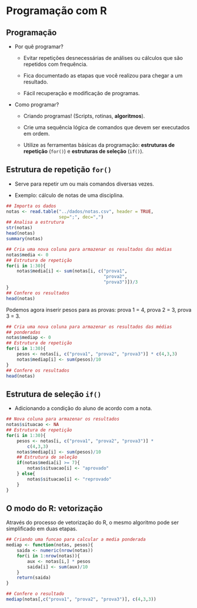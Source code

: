 # Programação com R

## Programação

- Por quê programar?

	-   Evitar repetições desnecessárias de análises ou cálculos que são
        repetidos com frequência.

    -   Fica documentado as etapas que você realizou para chegar a um
        resultado.

    -   Fácil recuperação e modificação de programas.

-   Como programar?

    -   Criando programas! (Scripts, rotinas, **algoritmos**).

    -   Crie uma sequência lógica de comandos que devem ser executados
        em ordem.

    -   Utilize as ferramentas básicas da programação: **estruturas de
        repetição** (`for()`) e **estruturas de seleção** (`if()`).

## Estrutura de repetição `for()`

-   Serve para repetir um ou mais comandos diversas vezes.

-   Exemplo: cálculo de notas de uma disciplina.

```r

## Importa os dados
notas <- read.table("../dados/notas.csv", header = TRUE,
                    sep=";", dec=",")
## Analisa a estrutura
str(notas)
head(notas)
summary(notas)

## Cria uma nova coluna para armazenar os resultados das médias
notas$media <- 0
## Estrutura de repetição
for(i in 1:30){
    notas$media[i] <- sum(notas[i, c("prova1",
                                     "prova2",
                                     "prova3")])/3
}
## Confere os resultados
head(notas)
```

Podemos agora inserir pesos para as provas: prova 1 = 4, prova 2 = 3,
prova 3 = 3.

```r
## Cria uma nova coluna para armazenar os resultados das médias
## ponderadas
notas$mediap <- 0
## Estrutura de repetição
for(i in 1:30){
    pesos <- notas[i, c("prova1", "prova2", "prova3")] * c(4,3,3)
    notas$mediap[i] <- sum(pesos)/10
}
## Confere os resultados
head(notas)
```

## Estrutura de seleção `if()`

-   Adicionando a condição do aluno de acordo com a nota.

```r
## Nova coluna para armazenar os resultados
notas$situacao <- NA
## Estrutura de repetição
for(i in 1:30){
    pesos <- notas[i, c("prova1", "prova2", "prova3")] *
        c(4,3,3)
    notas$mediap[i] <- sum(pesos)/10
    ## Estrutura de seleção
    if(notas$media[i] >= 7){
        notas$situacao[i] <- "aprovado"
    } else{
        notas$situacao[i] <- "reprovado"
    }
}
```

## O modo do R: vetorização

Através do processo de vetorização do R, o mesmo algoritmo pode ser
simplificado em duas etapas.

```r
## Criando uma funcao para calcular a media ponderada
mediap <- function(notas, pesos){
    saida <- numeric(nrow(notas))
    for(i in 1:nrow(notas)){
        aux <- notas[i,] * pesos
        saida[i] <- sum(aux)/10
    }
    return(saida)
}

## Confere o resultado
mediap(notas[,c("prova1", "prova2", "prova3")], c(4,3,3))
```
